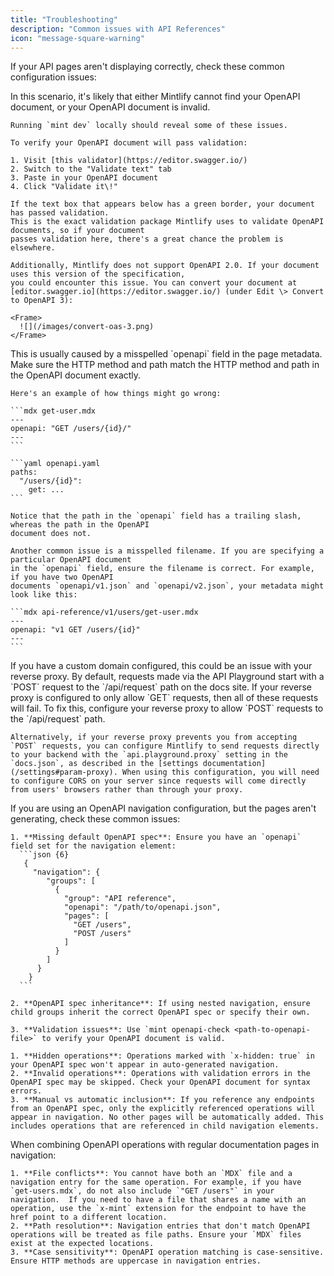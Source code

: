 ```yaml
---
title: "Troubleshooting"
description: "Common issues with API References"
icon: "message-square-warning"
---
```


If your API pages aren't displaying correctly, check these common configuration issues:

<AccordionGroup>
  <Accordion title="All of my OpenAPI pages are completely blank">
    In this scenario, it's likely that either Mintlify cannot find your OpenAPI document,
    or your OpenAPI document is invalid.

    Running `mint dev` locally should reveal some of these issues.

    To verify your OpenAPI document will pass validation:

    1. Visit [this validator](https://editor.swagger.io/)
    2. Switch to the "Validate text" tab
    3. Paste in your OpenAPI document
    4. Click "Validate it\!"

    If the text box that appears below has a green border, your document has passed validation.
    This is the exact validation package Mintlify uses to validate OpenAPI documents, so if your document
    passes validation here, there's a great chance the problem is elsewhere.

    Additionally, Mintlify does not support OpenAPI 2.0. If your document uses this version of the specification,
    you could encounter this issue. You can convert your document at [editor.swagger.io](https://editor.swagger.io/) (under Edit \> Convert to OpenAPI 3):

    <Frame>
      ![](/images/convert-oas-3.png)
    </Frame>
  </Accordion>
  <Accordion title="One of my OpenAPI pages is completely blank">
    This is usually caused by a misspelled `openapi` field in the page metadata. Make sure
    the HTTP method and path match the HTTP method and path in the OpenAPI document exactly.

    Here's an example of how things might go wrong:

    ```mdx get-user.mdx
    ---
    openapi: "GET /users/{id}/"
    ---
    ```

    ```yaml openapi.yaml
    paths:
      "/users/{id}":
        get: ...
    ```

    Notice that the path in the `openapi` field has a trailing slash, whereas the path in the OpenAPI
    document does not.

    Another common issue is a misspelled filename. If you are specifying a particular OpenAPI document
    in the `openapi` field, ensure the filename is correct. For example, if you have two OpenAPI
    documents `openapi/v1.json` and `openapi/v2.json`, your metadata might look like this:

    ```mdx api-reference/v1/users/get-user.mdx
    ---
    openapi: "v1 GET /users/{id}"
    ---
    ```
  </Accordion>
  <Accordion title="Requests from the API Playground don't work">
    If you have a custom domain configured, this could be an issue with your reverse proxy. By
    default, requests made via the API Playground start with a `POST` request to the
    `/api/request` path on the docs site. If your reverse proxy is configured to only allow `GET`
    requests, then all of these requests will fail. To fix this, configure your reverse proxy to
    allow `POST` requests to the `/api/request` path.

    Alternatively, if your reverse proxy prevents you from accepting `POST` requests, you can configure Mintlify to send requests directly to your backend with the `api.playground.proxy` setting in the `docs.json`, as described in the [settings documentation](/settings#param-proxy). When using this configuration, you will need to configure CORS on your server since requests will come directly from users' browsers rather than through your proxy.
  </Accordion>
  <Accordion title="OpenAPI navigation entries are not generating pages">
    If you are using an OpenAPI navigation configuration, but the pages aren't generating, check these common issues:

    1. **Missing default OpenAPI spec**: Ensure you have an `openapi` field set for the navigation element:
      ```json {6}
       {
         "navigation": {
            "groups": [
              {
                "group": "API reference",
                "openapi": "/path/to/openapi.json",
                "pages": [
                  "GET /users",
                  "POST /users"
                ]
              }
            ]
          }
        }
      ```

    2. **OpenAPI spec inheritance**: If using nested navigation, ensure child groups inherit the correct OpenAPI spec or specify their own.

    3. **Validation issues**: Use `mint openapi-check <path-to-openapi-file>` to verify your OpenAPI document is valid.
  </Accordion>
  <Accordion title="Some OpenAPI operations appear in navigation but others don't">

    1. **Hidden operations**: Operations marked with `x-hidden: true` in your OpenAPI spec won't appear in auto-generated navigation.
    2. **Invalid operations**: Operations with validation errors in the OpenAPI spec may be skipped. Check your OpenAPI document for syntax errors.
    3. **Manual vs automatic inclusion**: If you reference any endpoints from an OpenAPI spec, only the explicitly referenced operations will appear in navigation. No other pages will be automatically added. This includes operations that are referenced in child navigation elements.
  </Accordion>
  <Accordion title="Mixed navigation (OpenAPI and MDX pages) not working correctly">
    When combining OpenAPI operations with regular documentation pages in navigation:

    1. **File conflicts**: You cannot have both an `MDX` file and a navigation entry for the same operation. For example, if you have `get-users.mdx`, do not also include `"GET /users"` in your navigation.  If you need to have a file that shares a name with an operation, use the `x-mint` extension for the endpoint to have the href point to a different location.
    2. **Path resolution**: Navigation entries that don't match OpenAPI operations will be treated as file paths. Ensure your `MDX` files exist at the expected locations.
    3. **Case sensitivity**: OpenAPI operation matching is case-sensitive. Ensure HTTP methods are uppercase in navigation entries.
  </Accordion>
</AccordionGroup>
